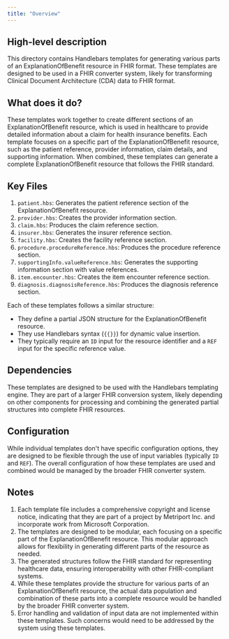 ```yaml
---
title: "Overview"
---
```


## High-level description
This directory contains Handlebars templates for generating various parts of an ExplanationOfBenefit resource in FHIR format. These templates are designed to be used in a FHIR converter system, likely for transforming Clinical Document Architecture (CDA) data to FHIR format.

## What does it do?
These templates work together to create different sections of an ExplanationOfBenefit resource, which is used in healthcare to provide detailed information about a claim for health insurance benefits. Each template focuses on a specific part of the ExplanationOfBenefit resource, such as the patient reference, provider information, claim details, and supporting information. When combined, these templates can generate a complete ExplanationOfBenefit resource that follows the FHIR standard.

## Key Files
1. `patient.hbs`: Generates the patient reference section of the ExplanationOfBenefit resource.
2. `provider.hbs`: Creates the provider information section.
3. `claim.hbs`: Produces the claim reference section.
4. `insurer.hbs`: Generates the insurer reference section.
5. `facility.hbs`: Creates the facility reference section.
6. `procedure.procedureReference.hbs`: Produces the procedure reference section.
7. `supportingInfo.valueReference.hbs`: Generates the supporting information section with value references.
8. `item.encounter.hbs`: Creates the item encounter reference section.
9. `diagnosis.diagnosisReference.hbs`: Produces the diagnosis reference section.

Each of these templates follows a similar structure:
- They define a partial JSON structure for the ExplanationOfBenefit resource.
- They use Handlebars syntax (`{{}}`) for dynamic value insertion.
- They typically require an `ID` input for the resource identifier and a `REF` input for the specific reference value.

## Dependencies
These templates are designed to be used with the Handlebars templating engine. They are part of a larger FHIR conversion system, likely depending on other components for processing and combining the generated partial structures into complete FHIR resources.

## Configuration
While individual templates don't have specific configuration options, they are designed to be flexible through the use of input variables (typically `ID` and `REF`). The overall configuration of how these templates are used and combined would be managed by the broader FHIR converter system.

## Notes
1. Each template file includes a comprehensive copyright and license notice, indicating that they are part of a project by Metriport Inc. and incorporate work from Microsoft Corporation.
2. The templates are designed to be modular, each focusing on a specific part of the ExplanationOfBenefit resource. This modular approach allows for flexibility in generating different parts of the resource as needed.
3. The generated structures follow the FHIR standard for representing healthcare data, ensuring interoperability with other FHIR-compliant systems.
4. While these templates provide the structure for various parts of an ExplanationOfBenefit resource, the actual data population and combination of these parts into a complete resource would be handled by the broader FHIR converter system.
5. Error handling and validation of input data are not implemented within these templates. Such concerns would need to be addressed by the system using these templates.